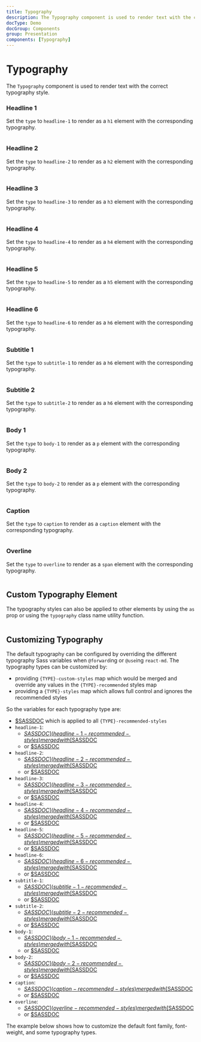 ```yaml
---
title: Typography
description: The Typography component is used to render text with the correct typography style. This includes h1, h2, h3, h4, h5, h6, p, and caption elements.
docType: Demo
docGroup: Components
group: Presentation
components: [Typography]
---
```


# Typography

The `Typography` component is used to render text with the correct typography style.

### Headline 1

Set the `type` to `headline-1` to render as a `h1` element with the corresponding typography.

```demo source="./Headline1Example.tsx"

```

### Headline 2

Set the `type` to `headline-2` to render as a `h2` element with the corresponding typography.

```demo source="./Headline2Example.tsx"

```

### Headline 3

Set the `type` to `headline-3` to render as a `h3` element with the corresponding typography.

```demo source="./Headline3Example.tsx"

```

### Headline 4

Set the `type` to `headline-4` to render as a `h4` element with the corresponding typography.

```demo source="./Headline4Example.tsx"

```

### Headline 5

Set the `type` to `headline-5` to render as a `h5` element with the corresponding typography.

```demo source="./Headline5Example.tsx"

```

### Headline 6

Set the `type` to `headline-6` to render as a `h6` element with the corresponding typography.

```demo source="./Headline6Example.tsx"

```

### Subtitle 1

Set the `type` to `subtitle-1` to render as a `h6` element with the corresponding typography.

```demo source="./Subtitle1Example.tsx"

```

### Subtitle 2

Set the `type` to `subtitle-2` to render as a `h6` element with the corresponding typography.

```demo source="./Subtitle2Example.tsx"

```

### Body 1

Set the `type` to `body-1` to render as a `p` element with the corresponding typography.

```demo source="./Body1Example.tsx"

```

### Body 2

Set the `type` to `body-2` to render as a `p` element with the corresponding typography.

```demo source="./Body2Example.tsx"

```

### Caption

Set the `type` to `caption` to render as a `caption` element with the corresponding typography.

```demo source="./CaptionExample.tsx"

```

### Overline

Set the `type` to `overline` to render as a `span` element with the corresponding typography.

```demo source="./OverlineExample.tsx"

```

## Custom Typography Element

The typography styles can also be applied to other elements by using the `as`
prop or using the `typography` class name utility function.

```demo source="./CustomTypographyElement.tsx"

```

## Customizing Typography

The default typography can be configured by overriding the different typography
Sass variables when `@forward`ing or `@use`ing `react-md`. The typography types
can be customized by:

- providing `{TYPE}-custom-styles` map which would be merged and override any
  values in the `{TYPE}-recommended` styles map
- providing a `{TYPE}-styles` map which allows full control and ignores the recommended styles

So the variables for each typography type are:

- [$SASSDOC](base-custom-font-styles) which is applied to all `{TYPE}-recommended-styles`
- `headline-1`:
  - [$SASSDOC](headline-1-recommended-styles) merged with [$SASSDOC](headline-1-custom-styles)
  - or [$SASSDOC](headline-1-styles)
- `headline-2`:
  - [$SASSDOC](headline-2-recommended-styles) merged with [$SASSDOC](headline-2-custom-styles)
  - or [$SASSDOC](headline-2-styles)
- `headline-3`:
  - [$SASSDOC](headline-3-recommended-styles) merged with [$SASSDOC](headline-3-custom-styles)
  - or [$SASSDOC](headline-3-styles)
- `headline-4`:
  - [$SASSDOC](headline-4-recommended-styles) merged with [$SASSDOC](headline-4-custom-styles)
  - or [$SASSDOC](headline-4-styles)
- `headline-5`:
  - [$SASSDOC](headline-5-recommended-styles) merged with [$SASSDOC](headline-5-custom-styles)
  - or [$SASSDOC](headline-5-styles)
- `headline-6`:
  - [$SASSDOC](headline-6-recommended-styles) merged with [$SASSDOC](headline-6-custom-styles)
  - or [$SASSDOC](headline-6-styles)
- `subtitle-1`:
  - [$SASSDOC](subtitle-1-recommended-styles) merged with [$SASSDOC](subtitle-1-custom-styles)
  - or [$SASSDOC](subtitle-1-styles)
- `subtitle-2`:
  - [$SASSDOC](subtitle-2-recommended-styles) merged with [$SASSDOC](subtitle-2-custom-styles)
  - or [$SASSDOC](subtitle-2-styles)
- `body-1`:
  - [$SASSDOC](body-1-recommended-styles) merged with [$SASSDOC](body-1-custom-styles)
  - or [$SASSDOC](body-1-styles)
- `body-2`:
  - [$SASSDOC](body-2-recommended-styles) merged with [$SASSDOC](body-2-custom-styles)
  - or [$SASSDOC](body-2-styles)
- `caption`:
  - [$SASSDOC](caption-recommended-styles) merged with [$SASSDOC](caption-custom-styles)
  - or [$SASSDOC](caption-styles)
- `overline`:
  - [$SASSDOC](overline-recommended-styles) merged with [$SASSDOC](overline-custom-styles)
  - or [$SASSDOC](overline-styles)

The example below shows how to customize the default font family, font-weight,
and some typography types.

```demo source="./CustomizingTypographyExample.tsx"

```
